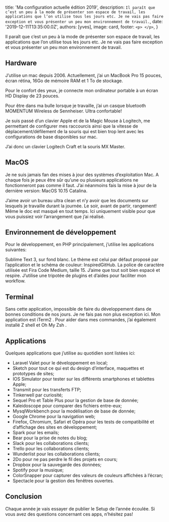 
  title: 'Ma configuration actuelle édition 2019',
  description: `Il paraît que c’est un peu à la mode de présenter son espace de travail, les applications que l’on utilise tous les jours etc. Je ne vais pas faire exception et vous présenter un peu mon environnement de travail.`,
  date: '2019-12-11T13:35:00.0Z',
  authors: [yves],
  image: card,
  footer: `
    <p>
    </p>
  `,
}

Il paraît que c’est un peu à la mode de présenter son espace de travail, les applications que l’on utilise tous les jours etc. Je ne vais pas faire exception et vous présenter un peu mon environnement de travail.

<!--more-->

<h2>Hardware</h2>
J’utilise un mac depuis 2006. Actuellement, j’ai un MacBook Pro 15 pouces, écran rétina, 16Go de mémoire RAM et 1 To de stockage.

Pour le confort des yeux, je connecte mon ordinateur portable à un écran HD Display de 23 pouces.

Pour être dans ma bulle lorsque je travaille, j’ai un casque bluetooth MOMENTUM Wireless de Sennheiser. Ultra confortable!

Je suis passé d’un clavier Apple et de la Magic Mouse à Logitech, me permettant de configurer mes raccourcis ainsi que la vitesse de déplacement/défilement de la souris qui est bien trop lent avec les configurations de base disponibles sur mac.

J’ai donc un clavier Logitech Craft et la souris MX Master.

<h2>MacOS</h2>
Je ne suis jamais fan des mises à jour des systèmes d’exploitation Mac. A chaque fois je peux être sûr qu’une ou plusieurs applications ne fonctionneront pas comme il faut. J’ai néanmoins fais la mise à jour de la dernière version: MacOS 10.15 Catalina.

J’aime avoir un bureau ultra clean et n’y avoir que les documents sur lesquels je travaille durant la journée. Le soir, avant de partir, rangement! Même le doc est masqué en tout temps. Ici uniquement visible pour que vous puissiez voir l’arrangement que j’ai réalisé.

<h2>Environnement de développement</h2>
Pour le développement, en PHP principalement, j’utilise les applications suivantes:

Sublime Text 3, sur fond blanc. Le thème est celui par défaut proposé par l’application et le schéma de couleur: InspiredGitHub. La police de caractère utilisée est Fira Code Medium, taille 15. J’aime que tout soit bien espacé et respire. J’utilise une tripotée de plugins et d’aides pour faciliter mon workflow.

<h2>Terminal</h2>
Sans cette application, impossible de faire du développement dans de bonnes conditions de nos jours. Je ne fais pas non plus exception ici. Mon application est iTerm2 . Pour aider dans mes commandes, j’ai également installé Z shell et Oh My Zsh .

<h2>Applications</h2>
Quelques applications que j’utilise au quotidien sont listées ici:

- Laravel Valet pour le développement en local;
- Sketch pour tout ce qui est du design d’interface, maquettes et prototypes de sites;
- IOS Simulator pour tester sur les différents smartphones et tablettes Apple;
- Transmit pour les transferts FTP;
- Tinkerwell par curiosité;
- Sequel Pro et Table Plus pour la gestion de base de donnée;
- Kaleidoscope pour comparer des fichiers entre-eux;
- MysqlWorkbench pour la modélisation de base de donnée;
- Google Chrome pour la navigation web;
- Firefox, Chromium, Safari et Opéra pour les tests de compatibilité et d’affichage des sites en développement;
- Spark pour les emails;
- Bear pour la prise de notes du blog;
- Slack pour les collaborations clients;
- Trello pour les collaborations clients;
- Wunderlist pour les collaborations clients;
- 2Do pour ne pas perdre le fil des projets en cours;
- Dropbox pour la sauvegarde des données;
- Spotify pour la musique;
- ColorSnapper pour capturer des valeurs de couleurs affichées à l’écran;
- Spectacle pour la gestion des fenêtres ouvertes.

<h2>Conclusion</h2>
Chaque année je vais essayer de publier le Setup de l’année écoulée. Si vous avez des questions concernant ces apps, n’hésitez pas!
